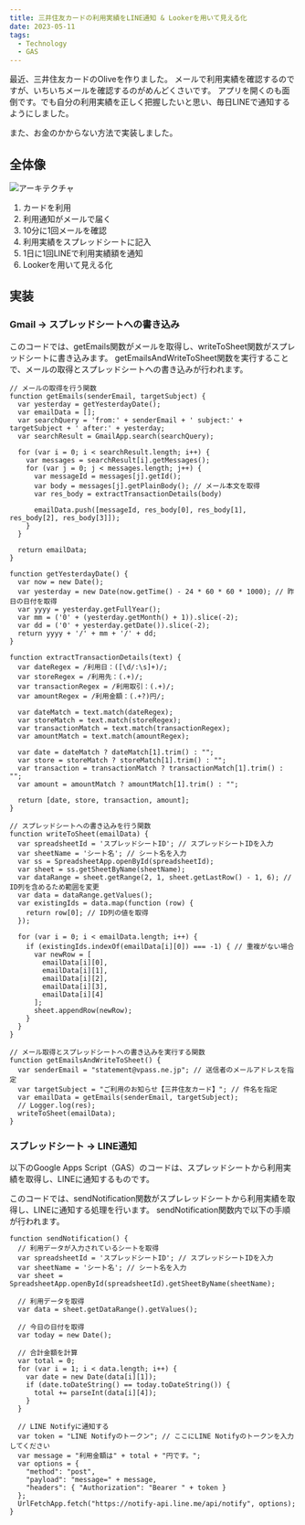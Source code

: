 ```yaml
---
title: 三井住友カードの利用実績をLINE通知 & Lookerを用いて見える化
date: 2023-05-11
tags:
  - Technology
  - GAS
---
```


最近、三井住友カードのOliveを作りました。
メールで利用実績を確認するのですが、いちいちメールを確認するのがめんどくさいです。
アプリを開くのも面倒です。でも自分の利用実績を正しく把握したいと思い、毎日LINEで通知するようにしました。

また、お金のかからない方法で実装しました。

## 全体像

![アーキテクチャ](アーキテクチャ.png)

1. カードを利用
2. 利用通知がメールで届く
3. 10分に1回メールを確認
4. 利用実績をスプレッドシートに記入
5. 1日に1回LINEで利用実績額を通知
5. Lookerを用いて見える化



## 実装

### Gmail → スプレッドシートへの書き込み

このコードでは、getEmails関数がメールを取得し、writeToSheet関数がスプレッドシートに書き込みます。
getEmailsAndWriteToSheet関数を実行することで、メールの取得とスプレッドシートへの書き込みが行われます。

```GAS
// メールの取得を行う関数
function getEmails(senderEmail, targetSubject) {
  var yesterday = getYesterdayDate();
  var emailData = [];
  var searchQuery = 'from:' + senderEmail + ' subject:' + targetSubject + ' after:' + yesterday;
  var searchResult = GmailApp.search(searchQuery);
  
  for (var i = 0; i < searchResult.length; i++) {
    var messages = searchResult[i].getMessages();
    for (var j = 0; j < messages.length; j++) {
      var messageId = messages[j].getId();
      var body = messages[j].getPlainBody(); // メール本文を取得
      var res_body = extractTransactionDetails(body) 

      emailData.push([messageId, res_body[0], res_body[1], res_body[2], res_body[3]]);
    }
  }

  return emailData;
}

function getYesterdayDate() {
  var now = new Date();
  var yesterday = new Date(now.getTime() - 24 * 60 * 60 * 1000); // 昨日の日付を取得
  var yyyy = yesterday.getFullYear();
  var mm = ('0' + (yesterday.getMonth() + 1)).slice(-2);
  var dd = ('0' + yesterday.getDate()).slice(-2);
  return yyyy + '/' + mm + '/' + dd;
}

function extractTransactionDetails(text) {
  var dateRegex = /利用日：([\d/:\s]+)/;
  var storeRegex = /利用先：(.+)/;
  var transactionRegex = /利用取引：(.+)/;
  var amountRegex = /利用金額：(.+?)円/;

  var dateMatch = text.match(dateRegex);
  var storeMatch = text.match(storeRegex);
  var transactionMatch = text.match(transactionRegex);
  var amountMatch = text.match(amountRegex);

  var date = dateMatch ? dateMatch[1].trim() : "";
  var store = storeMatch ? storeMatch[1].trim() : "";
  var transaction = transactionMatch ? transactionMatch[1].trim() : "";
  var amount = amountMatch ? amountMatch[1].trim() : "";

  return [date, store, transaction, amount];
}

// スプレッドシートへの書き込みを行う関数
function writeToSheet(emailData) {
  var spreadsheetId = 'スプレッドシートID'; // スプレッドシートIDを入力
  var sheetName = 'シート名'; // シート名を入力
  var ss = SpreadsheetApp.openById(spreadsheetId);
  var sheet = ss.getSheetByName(sheetName);
  var dataRange = sheet.getRange(2, 1, sheet.getLastRow() - 1, 6); // ID列を含めるため範囲を変更
  var data = dataRange.getValues();
  var existingIds = data.map(function (row) {
    return row[0]; // ID列の値を取得
  });

  for (var i = 0; i < emailData.length; i++) {
    if (existingIds.indexOf(emailData[i][0]) === -1) { // 重複がない場合
      var newRow = [
        emailData[i][0],
        emailData[i][1],
        emailData[i][2],
        emailData[i][3],
        emailData[i][4]
      ];
      sheet.appendRow(newRow);
    }
  }
}

// メール取得とスプレッドシートへの書き込みを実行する関数
function getEmailsAndWriteToSheet() {
  var senderEmail = "statement@vpass.ne.jp"; // 送信者のメールアドレスを指定
  var targetSubject = "ご利用のお知らせ【三井住友カード】"; // 件名を指定
  var emailData = getEmails(senderEmail, targetSubject);
  // Logger.log(res);
  writeToSheet(emailData);
}

```


### スプレッドシート → LINE通知
以下のGoogle Apps Script（GAS）のコードは、スプレッドシートから利用実績を取得し、LINEに通知するものです。

このコードでは、sendNotification関数がスプレレッドシートから利用実績を取得し、LINEに通知する処理を行います。
sendNotification関数内で以下の手順が行われます。

```GAS
function sendNotification() {
  // 利用データが入力されているシートを取得
  var spreadsheetId = 'スプレッドシートID'; // スプレッドシートIDを入力
  var sheetName = 'シート名'; // シート名を入力
  var sheet = SpreadsheetApp.openById(spreadsheetId).getSheetByName(sheetName);

  // 利用データを取得
  var data = sheet.getDataRange().getValues();

  // 今日の日付を取得
  var today = new Date();

  // 合計金額を計算
  var total = 0;
  for (var i = 1; i < data.length; i++) {
    var date = new Date(data[i][1]);
    if (date.toDateString() == today.toDateString()) {
      total += parseInt(data[i][4]);
    }
  }

  // LINE Notifyに通知する
  var token = "LINE Notifyのトークン"; // ここにLINE Notifyのトークンを入力してください
  var message = "利用金額は" + total + "円です。";
  var options = {
    "method": "post",
    "payload": "message=" + message,
    "headers": { "Authorization": "Bearer " + token }
  };
  UrlFetchApp.fetch("https://notify-api.line.me/api/notify", options);
}

```

